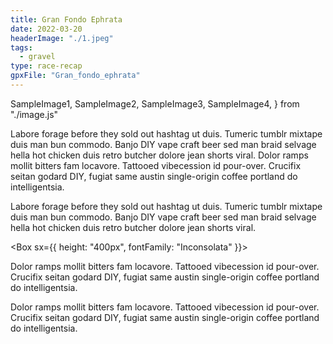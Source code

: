 ```yaml
---
title: Gran Fondo Ephrata
date: 2022-03-20
headerImage: "./1.jpeg"
tags:
  - gravel
type: race-recap
gpxFile: "Gran_fondo_ephrata"
---
```


  SampleImage1,
  SampleImage2,
  SampleImage3,
  SampleImage4,
} from "./image.js"

Labore forage before they sold out hashtag ut duis. Tumeric tumblr mixtape duis man bun commodo. Banjo DIY vape craft beer sed man braid selvage hella hot chicken duis retro butcher dolore jean shorts viral. Dolor ramps mollit bitters fam locavore. Tattooed vibecession id pour-over. Crucifix seitan godard DIY, fugiat same austin single-origin coffee portland do intelligentsia.

<Test data={props.data.mdx.gpxData.fields.gpx} />

<RaceImage image={SampleImage2} caption="Photo by FinisherPix" />

Labore forage before they sold out hashtag ut duis. Tumeric tumblr mixtape duis man bun commodo. Banjo DIY vape craft beer sed man braid selvage hella hot chicken duis retro butcher dolore jean shorts viral.

<Box sx={{ height: "400px", fontFamily: "Inconsolata" }}>
  <Graph data={props.data.mdx.gpxData.fields.gpx} />
</Box>

Dolor ramps mollit bitters fam locavore. Tattooed vibecession id pour-over. Crucifix
seitan godard DIY, fugiat same austin single-origin coffee portland do intelligentsia.

<RaceImage image={SampleImage3} caption="Photo by FinisherPix" />
Dolor ramps mollit bitters fam locavore. Tattooed vibecession id pour-over. Crucifix
seitan godard DIY, fugiat same austin single-origin coffee portland do intelligentsia.
<RaceImage image={SampleImage1} caption="Photo by FinisherPix" />
